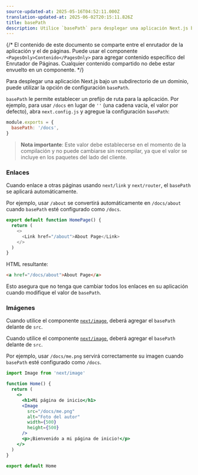 ```yaml
---
source-updated-at: 2025-05-16T04:52:11.000Z
translation-updated-at: 2025-06-02T20:15:11.826Z
title: basePath
description: Utilice `basePath` para desplegar una aplicación Next.js bajo un subdirectorio de un dominio.
---
```


{/* El contenido de este documento se comparte entre el enrutador de la aplicación y el de páginas. Puede usar el componente `<PagesOnly>Contenido</PagesOnly>` para agregar contenido específico del Enrutador de Páginas. Cualquier contenido compartido no debe estar envuelto en un componente. */}

Para desplegar una aplicación Next.js bajo un subdirectorio de un dominio, puede utilizar la opción de configuración `basePath`.

`basePath` le permite establecer un prefijo de ruta para la aplicación. Por ejemplo, para usar `/docs` en lugar de `''` (una cadena vacía, el valor por defecto), abra `next.config.js` y agregue la configuración `basePath`:

```js filename="next.config.js"
module.exports = {
  basePath: '/docs',
}
```

> **Nota importante**: Este valor debe establecerse en el momento de la compilación y no puede cambiarse sin recompilar, ya que el valor se incluye en los paquetes del lado del cliente.

### Enlaces

Cuando enlace a otras páginas usando `next/link` y `next/router`, el `basePath` se aplicará automáticamente.

Por ejemplo, usar `/about` se convertirá automáticamente en `/docs/about` cuando `basePath` esté configurado como `/docs`.

```js
export default function HomePage() {
  return (
    <>
      <Link href="/about">About Page</Link>
    </>
  )
}
```

HTML resultante:

```html
<a href="/docs/about">About Page</a>
```

Esto asegura que no tenga que cambiar todos los enlaces en su aplicación cuando modifique el valor de `basePath`.

### Imágenes

<AppOnly>

Cuando utilice el componente [`next/image`](/docs/app/api-reference/components/image), deberá agregar el `basePath` delante de `src`.

</AppOnly>

<PagesOnly>

Cuando utilice el componente [`next/image`](/docs/pages/api-reference/components/image), deberá agregar el `basePath` delante de `src`.

</PagesOnly>

Por ejemplo, usar `/docs/me.png` servirá correctamente su imagen cuando `basePath` esté configurado como `/docs`.

```jsx
import Image from 'next/image'

function Home() {
  return (
    <>
      <h1>Mi página de inicio</h1>
      <Image
        src="/docs/me.png"
        alt="Foto del autor"
        width={500}
        height={500}
      />
      <p>¡Bienvenido a mi página de inicio!</p>
    </>
  )
}

export default Home
```